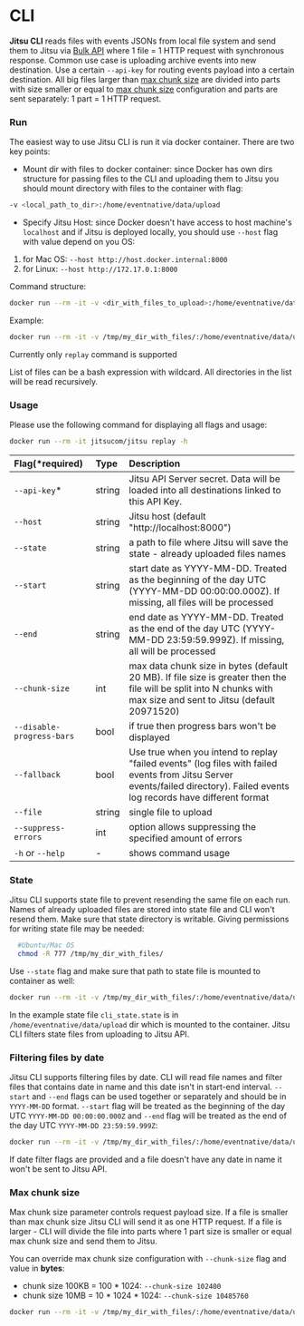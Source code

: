 # CLI


**Jitsu CLI** reads files with events JSONs from local file system and send them to Jitsu via [Bulk API](/docs/sending-data/bulk-api)
where 1 file = 1 HTTP request with synchronous response. Common use case is uploading archive events into new destination.
Use a certain `--api-key` for routing events payload into a certain destination.
All big files larger than [max chunk size](#max-chunk-size) are divided into parts with size smaller or equal to [max chunk size](#max-chunk-size) configuration and parts are sent separately: 1 part = 1 HTTP request.

### Run

The easiest way to use Jitsu CLI is run it via docker container. There are two key points:

- Mount dir with files to docker container: since Docker has own dirs structure for passing files to the CLI and uploading
them to Jitsu you should mount directory with files to the container with flag:

```bash
-v <local_path_to_dir>:/home/eventnative/data/upload
```

- Specify Jitsu Host: since Docker doesn't have access to host machine's `localhost` and if Jitsu is deployed locally, you
should use `--host` flag with value depend on you OS:

1. for Mac OS: `--host http://host.docker.internal:8000`
2. for Linux: `--host http://172.17.0.1:8000`

Command structure:
```bash
docker run --rm -it -v <dir_with_files_to_upload>:/home/eventnative/data/upload jitsucom/jitsu <command> [flags] <list of files to upload or bash pattern>
```

Example:

```bash
docker run --rm -it -v /tmp/my_dir_with_files/:/home/eventnative/data/upload jitsucom/jitsu replay --api-key s2s.dai213sad.dasdpwneqe --host http://myhost:8000 '/home/eventnative/data/upload/*'
```

<Hint>
  Currently only <code inline="true">replay</code> command is supported
</Hint>

List of files can be a bash expression with wildcard. All directories in the list will be read recursively.

### Usage

Please use the following command for displaying all flags and usage:

```bash
docker run --rm -it jitsucom/jitsu replay -h
```


| Flag(*required) | Type | Description |
| :--- | :--- | :--- |
| `--api-key`* | string | Jitsu API Server secret. Data will be loaded into all destinations linked to this API Key. |
| `--host` | string |  Jitsu host (default "http://localhost:8000") |
| `--state` | string |  a path to file where Jitsu will save the state - already uploaded files names |
| `--start` | string | start date as YYYY-MM-DD. Treated as the beginning of the day UTC (YYYY-MM-DD 00:00:00.000Z). If missing, all files will be processed |
| `--end` | string | end date as YYYY-MM-DD. Treated as the end of the day UTC (YYYY-MM-DD 23:59:59.999Z). If missing, all will be processed |
| `--chunk-size` | int | max data chunk size in bytes (default 20 MB). If file size is greater then the file will be split into N chunks with max size and sent to Jitsu (default 20971520)|
| `--disable-progress-bars` | bool | if true then progress bars won't be displayed|
| `--fallback` | bool | Use true when you intend to replay "failed events" (log files with failed events from Jitsu Server events/failed directory). Failed events log records have different format|
| `--file` | string | single file to upload |
| `--suppress-errors` | int | option allows suppressing the specified amount of errors |
| `-h` or `--help` | - | shows command usage|

### State

Jitsu CLI supports state file to prevent resending the same file on each run. Names of already uploaded files are stored into state file
and CLI won't resend them. Make sure that state directory is writable. Giving permissions for writing state file may be needed:

```bash
  #Ubuntu/Mac OS
  chmod -R 777 /tmp/my_dir_with_files/
```

Use `--state` flag and make sure that path to state file is mounted to container as well:

```bash
docker run --rm -it -v /tmp/my_dir_with_files/:/home/eventnative/data/upload jitsucom/jitsu replay --api-key s2s.dai213sad.dasdpwneqe --state /home/eventnative/data/upload/cli_state.state --host http://myhost:8000 '/home/eventnative/data/upload/*'
```

In the example state file `cli_state.state` is in `/home/eventnative/data/upload` dir which is mounted to the container. Jitsu CLI filters state files from uploading to Jitsu API.

### Filtering files by date

Jitsu CLI supports filtering files by date. CLI will read file names and filter files that contains date in name
and this date isn't in start-end interval. `--start` and `--end` flags can be used together or separately and should be
in `YYYY-MM-DD` format. `--start` flag will be treated as the beginning of the day UTC `YYYY-MM-DD 00:00:00.000Z` and
`--end` flag will be treated as the end of the day UTC `YYYY-MM-DD 23:59:59.999Z`:

```bash
docker run --rm -it -v /tmp/my_dir_with_files/:/home/eventnative/data/upload jitsucom/jitsu replay --api-key s2s.dai213sad.dasdpwneqe --start 2021-01-01 --end 2021-01-08 --state /home/eventnative/data/upload/cli_state.state --host http://myhost:8000 '/home/eventnative/data/upload/*'
```

<Hint>
  If date filter flags are provided and a file doesn't have any date in name it won't be sent to Jitsu API.
</Hint>

### Max chunk size

Max chunk size parameter controls request payload size. If a file is smaller than max chunk size Jitsu CLI will send
it as one HTTP request. If a file is larger - CLI will divide the file into parts where 1 part size is smaller or equal
max chunk size and send them to Jitsu.

You can override max chunk size configuration with `--chunk-size` flag and value in **bytes**:

- chunk size 100KB = 100 * 1024: `--chunk-size 102400`
- chunk size 10MB = 10 \* 1024 \* 1024: `--chunk-size 10485760`

```bash
docker run --rm -it -v /tmp/my_dir_with_files/:/home/eventnative/data/upload jitsucom/jitsu replay --api-key s2s.dai213sad.dasdpwneqe --chunk-size 10485760 --state /home/eventnative/data/upload/cli_state.state --host http://myhost:8000 '/home/eventnative/data/upload/*'
```